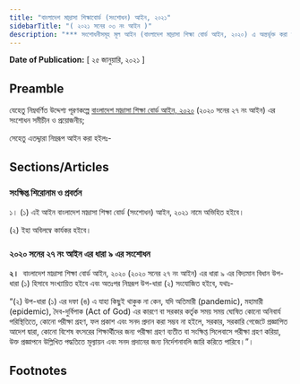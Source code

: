 ```yaml
---
title: "বাংলাদেশ মাদ্রাসা শিক্ষাবোর্ড (সংশোধন) আইন, ২০২১"
sidebarTitle: "( ২০২১ সনের ০৩ নং আইন )"
description: "*** সংশোধনীসমূহ মূল আইন (বাংলাদেশ মাদ্রাসা শিক্ষা বোর্ড আইন, ২০২০) এ অন্তর্ভূক্ত করা হয়েছে *** বাংলাদেশ মাদ্রাসা শিক্ষা বোর্ড আইন, ২০২০ সংশোধনকল্পে প্রণীত আইন"
---
```


**Date of Publication:** [ ২৫ জানুয়ারি, ২০২১ ]

## Preamble

যেহেতু নিম্নবর্ণিত উদ্দেশ্য পূরণকল্পে [বাংলাদেশ মাদ্রাসা শিক্ষা বোর্ড আইন, ২০২০](/act-1352.html "বাংলাদেশ মাদ্রাসা শিক্ষা বোর্ড আইন, ২০২০") (২০২০ সনের ২৭ নং আইন) এর সংশোধন সমীচীন ও প্রয়োজনীয়;

সেহেতু এতদ্দ্বারা নিম্নরূপ আইন করা হইলঃ-

## Sections/Articles

### সংক্ষিপ্ত শিরোনাম ও প্রবর্তন

১। (১) এই আইন বাংলাদেশ মাদ্রাসা শিক্ষা বোর্ড (সংশোধন) আইন, ২০২১ নামে অভিহিত হইবে।

(২) ইহা অবিলম্বে কার্যকর হইবে।

### ২০২০ সনের ২৭ নং আইন এর ধারা ৯ এর সংশোধন

**২।**  বাংলাদেশ মাদ্রাসা শিক্ষা বোর্ড আইন, ২০২০ (২০২০ সনের ২৭ নং আইন) এর ধারা ৯ এর বিদ্যমান বিধান উপ-ধারা (১) হিসাবে সংখ্যায়িত হইবে এবং অতঃপর নিম্নরূপ উপ-ধারা (২) সংযোজিত হইবে, যথাঃ-

“(২) উপ-ধারা (১) এর দফা (ঙ) এ যাহা কিছুই থাকুক না কেন, যদি অতিমারী (pandemic), মহামারী (epidemic), দৈব-দুর্বিপাক (Act of God) এর কারণে বা সরকার কর্তৃক সময় সময় ঘোষিত কোনো অনিবার্য পরিস্থিতিতে, কোনো পরীক্ষা গ্রহণ, ফল প্রকাশ এবং সনদ প্রদান করা সম্ভব না হইলে, সরকার, সরকারি গেজেটে প্রজ্ঞাপিত আদেশ দ্বারা, কোনো বিশেষ বৎসরের শিক্ষার্থীদের জন্য পরীক্ষা গ্রহণ ব্যতীত বা সংক্ষিপ্ত সিলেবাসে পরীক্ষা গ্রহণ করিয়া, উক্ত প্রজ্ঞাপনে উল্লিখিত পদ্ধতিতে মূল্যায়ন এবং সনদ প্রদানের জন্য নির্দেশনাবলি জারি করিতে পারিবে।”।

## Footnotes
